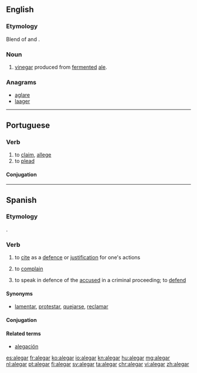 ==English==

===Etymology===
Blend of {{term|ale|lang=en}} and {{term|vinegar|vine'''gar'''|lang=en}}.

===Noun===
{{en-noun|-}}

# [[vinegar]] produced from [[ferment]]ed [[ale]].

===Anagrams===
* [[aglare#English|aglare]]
* [[laager#English|laager]]

----

==Portuguese==

===Verb===
{{pt-verb|ale|gar}}

# to [[claim]], [[allege]]
# to [[plead]]

====Conjugation====
{{pt-conj|ale|gar}}

----

==Spanish==

===Etymology===
{{etyl|la|es}} {{term|allegare|lang=la}}.

===Verb===
{{es-verb|aleg|ar|pret=alegué}}

# {{context|transitive|lang=es}} to [[cite]] as a [[defence]] or [[justification]] for one's actions
# {{context|intransitive|lang=es}} to [[complain]]
# {{context|intransitive|legal|lang=es}} to speak in defence of the [[accused]] in a criminal proceeding; to [[defend]]

====Synonyms====
* {{sense|to complain}} [[lamentar]], [[protestar]], [[quejar|quejarse]], [[reclamar]]

====Conjugation====
{{es-conj-gar|ale}}

====Related terms====
* [[alegación]]

[[es:alegar]]
[[fr:alegar]]
[[ko:alegar]]
[[io:alegar]]
[[kn:alegar]]
[[hu:alegar]]
[[mg:alegar]]
[[nl:alegar]]
[[pt:alegar]]
[[fi:alegar]]
[[sv:alegar]]
[[ta:alegar]]
[[chr:alegar]]
[[vi:alegar]]
[[zh:alegar]]